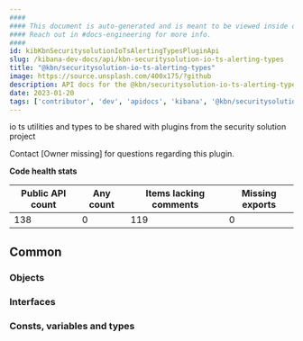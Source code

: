 ```yaml
---
####
#### This document is auto-generated and is meant to be viewed inside our experimental, new docs system.
#### Reach out in #docs-engineering for more info.
####
id: kibKbnSecuritysolutionIoTsAlertingTypesPluginApi
slug: /kibana-dev-docs/api/kbn-securitysolution-io-ts-alerting-types
title: "@kbn/securitysolution-io-ts-alerting-types"
image: https://source.unsplash.com/400x175/?github
description: API docs for the @kbn/securitysolution-io-ts-alerting-types plugin
date: 2023-01-20
tags: ['contributor', 'dev', 'apidocs', 'kibana', '@kbn/securitysolution-io-ts-alerting-types']
---
```


io ts utilities and types to be shared with plugins from the security solution project

Contact [Owner missing] for questions regarding this plugin.

**Code health stats**

| Public API count  | Any count | Items lacking comments | Missing exports |
|-------------------|-----------|------------------------|-----------------|
| 138 | 0 | 119 | 0 |

## Common

### Objects
<DocDefinitionList data={kbnSecuritysolutionIoTsAlertingTypesObj.common.objects}/>

### Interfaces
<DocDefinitionList data={kbnSecuritysolutionIoTsAlertingTypesObj.common.interfaces}/>

### Consts, variables and types
<DocDefinitionList data={kbnSecuritysolutionIoTsAlertingTypesObj.common.misc}/>

